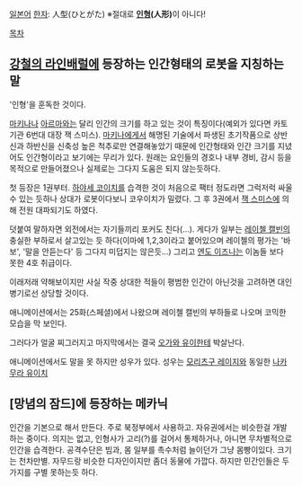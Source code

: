 [[일본어]] [[한자]]: 人型(ひとがた)
※절대로 '''[[인형]](人形)'''이 아니다!

[[목차]]

== [[강철의 라인배럴]]에 등장하는 인간형태의 로봇을 지칭하는 말 ==
'인형'을 훈독한 것이다.

[[마키나]]나 [[아르마]]와는 달리 인간의 크기를 하고 있는 것이 특징이다(예외가 있다면 카토기관 6번대 대장 잭 스미스). [[마키나]]에게서 해명된 기술에서 파생된 초기작품으로 상반신과 하반신을 신축성 높은 척추로만 연결해놓았기 때문에 인간형태와 인간 크기를 지녔어도 인간형이라고 보기에는 무리가 있다. 원래는 요인들의 경호나 내부 경비, 감시 등을 목적으로 만들어졌으나 실제로는 그다지 도움은 되지 않는듯하다.

첫 등장은 1권부터. [[하야세 코이치]]를 습격한 것이 처음으로 팩터 정도라면 그럭저럭 싸울수 있는 듯하나 상대가 로봇이다보니 코우이치가 밀렸다. 그 후 3권에서 [[잭 스미스]]에 의해 전원 대파되기도 하였다.

덧붙여 말하자면 외전에서는 자기들끼리 포커도 친다(...). 게다가 일부는 [[레이첼 캘빈]]의 충실한 부하로서 살고있는 듯 하다(이마에 1,2,3이라고 붙어있으며 레이첼의 평가는 '바보', '말을 안듣는다' 등 그다지 미덥지는 않은듯...) 그리고 [[엔도 이즈나]]는 이놈들 보다 못한 4호 취급이다.

이래저래 약해보이지만 사실 작중 상대한 적들이 평범한 인간이 아닌것을 고려하면 대인병기로선 상당할 것이다.

애니메이션에서는 25화(스페셜)에서 나왔으며 레이첼 캘빈의 부하들로 나오며 코믹한 모습을 막 보인다.

그러다가 얼굴 찌그러지고 마지막에서는 결국 [[오가와 유이]]한테 박살난다.

애니메이션에서도 말을 못 하지만 성우가 있다. 성우는 [[모리츠구 레이지]]와 동일한 [[나카무라 유이치]]

== [망념의 잠드]에 등장하는 메카닉 ==
인간을 기본으로 해서 만든다.
주로 북정부에서 사용하고. 자유권에서는 비슷한걸 개발하는 중이다.
의지는 없고, 인형사가 고리(?)를 걸어서 통제하거나, 아니면 무차별적으로 인간을 습격한다. 공격수단은 빔과, 몸 일부를 촉수처럼 늘이던가 그냥 몸빵이있다. 크기는 천차만별.
자무드랑 비슷한 디자인이지만 좀더 동물에 가깝다. 하지만 민간인들은 두가지를 구별 못하는듯 하다.

